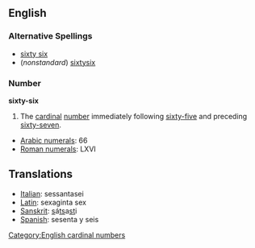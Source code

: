 ==English==
===Alternative Spellings===
* [[sixty six]]
* (''nonstandard'') [[sixtysix]]

===Number===
'''sixty-six'''

#The [[cardinal]] [[number]] immediately following [[sixty-five]] and preceding [[sixty-seven]].

*[[w:Arabic Numerals|Arabic numerals]]: 66
*[[w:Roman numerals|Roman numerals]]: LXVI

==Translations==
*[[Italian]]: sessantasei
*[[Latin]]: sexaginta sex
*[[Sanskrit]]: <u>s</u>á<u>ts</u>a<u>st</u>i
*[[Spanish]]: sesenta y seis

[[Category:English cardinal numbers]]
